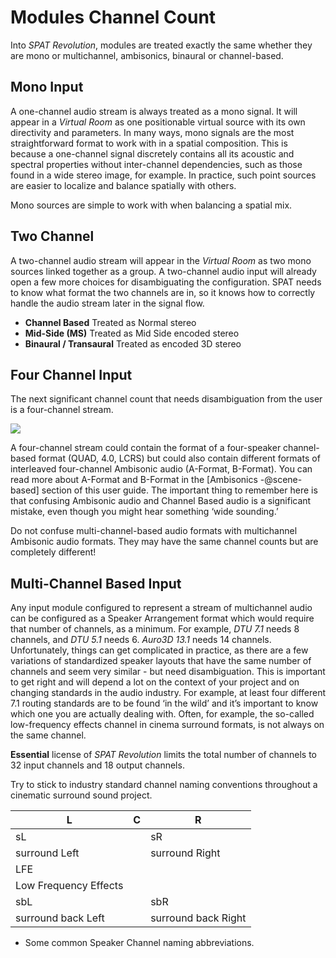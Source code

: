# Modules Channel Count

Into _SPAT Revolution_, modules are treated exactly the same whether they are mono or multichannel, ambisonics, binaural or channel-based.

## Mono Input

A one-channel audio stream is always treated as a mono signal. It will appear in a _Virtual Room_ as one positionable virtual source with its own directivity and parameters. In many ways, mono signals are the most straightforward format to work with in a spatial composition. This is because a one-channel signal discretely contains all its acoustic and spectral properties without inter-channel dependencies, such as those found in a wide stereo image, for example. In practice, such point sources are easier to localize and balance spatially with others.

:::{.callout-note}
Mono sources are simple to work with when balancing a spatial mix.
:::

## Two Channel

A two-channel audio stream will appear in the _Virtual Room_ as two mono sources linked together as a group. A two-channel audio input will already open a few more choices for disambiguating the configuration. SPAT needs to know what format the two channels are in, so it knows how to correctly handle the audio stream later in the signal flow.

- **Channel Based**
    Treated as Normal stereo
- **Mid-Side (MS)**
    Treated as Mid Side encoded stereo
- **Binaural / Transaural**
    Treated as encoded 3D stereo

## Four Channel Input

The next significant channel count that needs disambiguation from the user is a four-channel stream.

![](https://flux-shared.s3.amazonaws.com/doc_images/SpatR/Setup/InputInspectorQuad.png)

A four-channel stream could contain the format of a four-speaker channel-based format (QUAD, 4.0, LCRS) but could also contain different formats of interleaved four-channel Ambisonic audio (A-Format, B-Format). You can read more about A-Format and B-Format in the [Ambisonics -@scene-based] section of this user guide. The important thing to remember here is that confusing Ambisonic audio and Channel Based audio is a significant mistake, even though you might hear
something 'wide sounding.'


:::{.callout-warning}
Do not confuse multi-channel-based audio formats with multichannel Ambisonic audio formats. They may have the same channel counts but are completely different!
:::

## Multi-Channel Based Input

Any input module configured to represent a stream of multichannel audio can be configured as a Speaker Arrangement format which would require that number of channels, as a minimum. For example, _DTU 7.1_ needs 8 channels, and _DTU 5.1_ needs 6. _Auro3D 13.1_ needs 14 channels. Unfortunately, things can get complicated in practice, as there are a few variations of standardized speaker layouts that have the same number of channels and seem very similar - but need disambiguation. This is important to get right and will depend a lot on the context of your project and on changing standards in the audio industry. For example, at least four different 7.1 routing standards are to be found 'in the wild' and it’s important to know which one you are actually dealing with. Often, for example, the so-called low-frequency effects channel in cinema surround formats, is not always on the same channel.

:::{.callout-warning}
 **Essential** license of _SPAT Revolution_ limits the total number of channels to 32 input channels and 18 output channels.
:::

:::{.callout-note}
Try to stick to industry standard channel naming conventions throughout a cinematic surround sound project.
:::


L | C | R
---|---|---
sL | | sR
surround Left | | surround Right
  | LFE |
  | Low Frequency Effects |
sbL | | sbR
surround back Left | | surround back Right


:::{.callout-note}
* Some common Speaker Channel naming abbreviations.
:::